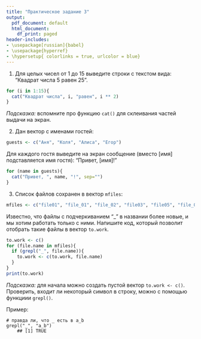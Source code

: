 ```yaml
---
title: "Практическое задание 3"
output:
  pdf_document: default
  html_document:
    df_print: paged
header-includes:
- \usepackage[russian]{babel}
- \usepackage{hyperref}
- \hypersetup{ colorlinks = true, urlcolor = blue}
---
```


1. Для целых чисел от 1 до 15 выведите строки с текстом вида: “Квадрат 	числа 5 равен 25”.
```r
for (i in 1:15){
  cat("Квадрат числа", i, "равен", i ** 2)
}
```


*Подсказка:* вспомните про функцию `cat()` для склеивания частей выдачи на экран.

2. Дан вектор с именами гостей:

```r
guests <- c("Аня", "Коля", "Алиса", "Егор")
```

Для каждого гостя выведите на экран сообщение (вместо [имя] подставляется имя гостя): “Привет, [имя]!”
```r
for (name in guests){
  cat("Привет, ", name, "!", sep="")
}
```


3. Список файлов сохранен в вектор `mfiles`:

```r
mfiles <- c("file01", "file_01", "file_02", "file03", "file05", "file_05", "file_09", "file10")
```

Известно, что файлы с подчеркиванием "_" в названии более новые, и мы хотим работать только с ними. Напишите код, который позволит отобрать такие файлы в вектор `to.work`.
```r
to.work <- c()
for (file.name in mfiles){
  if (grepl("_", file.name)){
    to.work <- c(to.work, file.name)
  }
}
print(to.work)
```


*Подсказка:* для начала можно создать пустой вектор `to.work <- c()`. Проверить, входит ли некоторый символ в строку, можно с помощью функциии `grepl()`. 

Пример:

```
# правда ли, что _ есть в a_b
grepl("_", "a_b")
	## [1] TRUE
```


